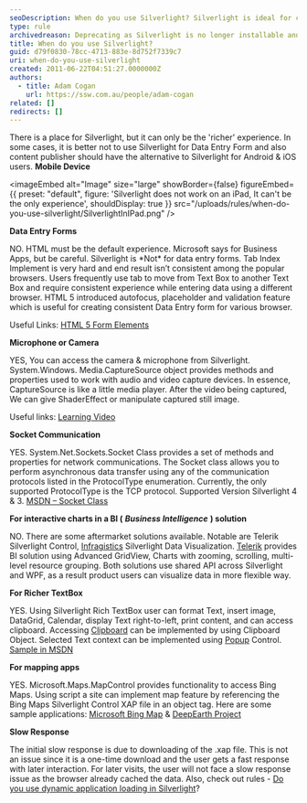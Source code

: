 ```yaml
---
seoDescription: When do you use Silverlight? Silverlight is ideal for creating a richer experience, but it's not suitable for data entry forms or Android and iOS users. Instead, HTML 5 should be the default experience for business apps.
type: rule
archivedreason: Deprecating as Silverlight is no longer installable and has been deprecated for 10 years.
title: When do you use Silverlight?
guid: d79f0830-78cc-4713-883e-8d752f7339c7
uri: when-do-you-use-silverlight
created: 2011-06-22T04:51:27.0000000Z
authors:
  - title: Adam Cogan
    url: https://ssw.com.au/people/adam-cogan
related: []
redirects: []
---
```


There is a place for Silverlight, but it can only be the 'richer' experience. In some cases, it is better not to use Silverlight for Data Entry Form and also content publisher should have the alternative to Silverlight for Android & iOS users.
**Mobile Device**


<imageEmbed
  alt="Image"
  size="large"
  showBorder={false}
  figureEmbed={{
    preset: "default",
    figure: 'Silverlight does not work on an iPad, It can\'t be the only experience',
    shouldDisplay: true
  }}
  src="/uploads/rules/when-do-you-use-silverlight/SilverlightInIPad.png"
/>

**Data Entry Forms**

NO. HTML must be the default experience. Microsoft says for Business Apps, but be careful. Silverlight is \*Not\* for data entry forms. Tab Index Implement is very hard and end result isn’t consistent among the popular browsers. Users frequently use tab to move from Text Box to another Text Box and require consistent experience while entering data using a different browser. HTML 5 introduced autofocus, placeholder and validation feature which is useful for creating consistent Data Entry form for various browser.

Useful Links:
[HTML 5 Form Elements](https://www.w3schools.com/html/html_form_elements.asp)

**Microphone or Camera**

YES, You can access the camera & microphone from Silverlight. System.Windows. Media.CaptureSource object provides methods and properties used to work with audio and video capture devices. In essence, CaptureSource is like a little media player. After the video being captured, We can give ShaderEffect or manipulate captured still image.

Useful links:
[Learning Video](http://www.silverlight.net/learn/videos/silverlight-4-videos/access-web-camera-microphone/)

**Socket Communication**

YES. System.Net.Sockets.Socket Class provides a set of methods and properties for network communications. The Socket class allows you to perform asynchronous data transfer using any of the communication protocols listed in the ProtocolType enumeration. Currently, the only supported ProtocolType is the TCP protocol. Supported Version Silverlight 4 & 3.
[MSDN – Socket Class](http://msdn.microsoft.com/en-us/library/system.net.sockets.socket%28v=vs.95%29.aspx)

**For interactive charts in a BI (** **_Business Intelligence_** **) solution**

NO. There are some aftermarket solutions available. Notable are Telerik Silverlight Control, [Infragistics](http://www.infragistics.com/dotnet/netadvantage/silverlight/data-visualization.aspx) Silverlight Data Visualization.
[Telerik](http://www.telerik.com/products/new-silverlight-controls.aspx) provides BI solution using Advanced GridView, Charts with zooming, scrolling, multi-level resource grouping. Both solutions use shared API across Silverlight and WPF, as a result product users can visualize data in more flexible way.

**For Richer TextBox**

YES. Using Silverlight Rich TextBox user can format Text, insert image, DataGrid, Calendar, display Text right-to-left, print content, and can access clipboard. Accessing
[Clipboard](http://msdn.microsoft.com/en-us/library/system.windows.clipboard%28v=vs.95%29.aspx) can be implemented by using Clipboard Object. Selected Text context can be implemented using
[Popup](http://msdn.microsoft.com/en-us/library/system.windows.controls.primitives.popup%28v=vs.95%29.aspx) Control.
[Sample in MSDN](http://msdn.microsoft.com/en-us/library/ff426926%28v=vs.95%29.aspx)

**For mapping apps**

YES. Microsoft.Maps.MapControl provides functionality to access Bing Maps. Using script a site can implement map feature by referencing the Bing Maps Silverlight Control XAP file in an object tag. Here are some sample applications:
 [Microsoft Bing Map](http://www.microsoft.com/maps/isdk/silverlight/) &
[DeepEarth Project](http://deepearth.codeplex.com/)

**Slow Response**

The initial slow response is due to downloading of the .xap file. This is not an issue since it is a one-time download and the user gets a fast response with later interaction. For later visits, the user will not face a slow response issue as the browser already cached the data. Also, check out rules -
[Do you use dynamic application loading in Silverlight](/do-you-use-dynamic-application-loading-in-silverlight)?